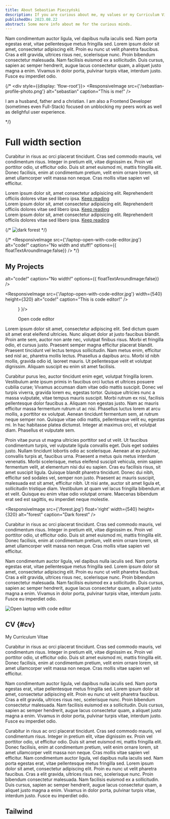 ---
title: About Sebastian Pieczyński
description: If you are curious about me, my values or my Curriculum Viate (CV) / portfolio read on.
publishedOn: 2023.08.22
abstract: Some more info about me for the curious minds.
---


<AboutMeToggleMessage/>

<CV/>


Nam condimentum auctor ligula, vel dapibus nulla iaculis sed. Nam porta egestas erat, vitae pellentesque metus fringilla sed. Lorem ipsum dolor sit amet, consectetur adipiscing elit. Proin eu nunc ut velit pharetra faucibus. Cras a elit gravida, ultrices risus nec, scelerisque nunc. Proin bibendum consectetur malesuada. Nam facilisis euismod ex a sollicitudin. Duis cursus, sapien ac semper hendrerit, augue lacus consectetur quam, a aliquet justo magna a enim. Vivamus in dolor porta, pulvinar turpis vitae, interdum justo. Fusce eu imperdiet odio.

{/* <div style={{display: 'flow-root'}}>
<ResponsiveImage
  src={'/sebastian-profile-photo.png'}
  alt="sebastian"
  caption="This is me!"
/>

I am a husband, father and a christian. I am also a Frontend Developer (sometimes even Full-Stack) focused on unblocking my peers work as well as delighful user experience.

</div> */}

# Full width section

Curabitur in risus ac orci placerat tincidunt. Cras sed commodo mauris, vel condimentum risus. Integer in pretium elit, vitae dignissim ex. Proin vel porttitor odio, ut efficitur odio. Duis sit amet euismod mi, mattis fringilla elit. Donec facilisis, enim at condimentum pretium, velit enim ornare lorem, sit amet ullamcorper velit massa non neque. Cras mollis vitae sapien vel efficitur.

<FullWidthSplitSection>
	<div>
			Lorem ipsum dolor sit, amet consectetur adipisicing elit.
			Reprehenderit officiis dolores vitae sed libero ipsa.
		<a href="#" className="button">
			Keep reading
		</a>
	</div>
  <div>
			Lorem ipsum dolor sit, amet consectetur adipisicing elit.
			Reprehenderit officiis dolores vitae sed libero ipsa.
		<a href="#" className="button">
			Keep reading
		</a>
	</div>
</FullWidthSplitSection>

<FullWidthSplitSection>
  <img src="/forest.jpg" alt="" />
	<div>
			Lorem ipsum dolor sit, amet consectetur adipisicing elit.
			Reprehenderit officiis dolores vitae sed libero ipsa.
		<a href="#" className="button">
			Keep reading
		</a>
	</div>
</FullWidthSplitSection>

{/* <FullWidthSplitSection className="h-52">
  <img src="/forest.jpg" alt="dark forest" />
</FullWidthSplitSection> */}

{/* <FullWidthSplitSection className="h-52">
<ResponsiveImage
  src={'/laptop-open-with-code-editor.jpg'}
  alt="code!"
  caption="No width and stuff!"
  options={{ floatTextAroundImage:false}}
/>
</FullWidthSplitSection> */}


## My Projects

<div style={{display: 'flow-root'}}>
<ResponsiveImage
  src={'/laptop-open-with-code-editor.jpg'}


  alt="code!"
  caption="No width!"
  options={{  floatTextAroundImage:false}}
/>
</div>

<ResponsiveImage
  src={'/laptop-open-with-code-editor.jpg'}
  width={540}
  height={320}
  alt="code!"
  caption="This is code editor!"
/>

<div style={{maxWidth: 'max-content', paddingBottom: '0.5em', display: 'flow-root', gap: '0.5em', borderRadius: '4px 4px 0 0',}}>
<figure style={{float: 'left', paddingRight: '1rem', width:'fit-content'}}>
  <ResponsiveImage src="/laptop-open-with-code-editor.jpg" width={540} height={320} alt="open laptop with code"
  style={{
    objectFit:'cover',
    margin: 0,
    padding: 0,
    border: '2px solid var(--color-theme-black)',
    borderRadius: '4px 4px 0 0',

  }
  }/>
  <figcaption style={{
    backgroundColor: 'var(--color-theme-black)',
    padding: '0.2em',
    color: 'var(--color-gray-100)'
    }}>Open code editor</figcaption>
</figure>

<p>Lorem ipsum dolor sit amet, consectetur adipiscing elit. Sed dictum quam sit amet erat eleifend ultricies. Nunc aliquet dolor at justo faucibus blandit. Proin ante sem, auctor non ante nec, volutpat finibus risus. Morbi et fringilla odio, et cursus justo. Praesent semper magna efficitur placerat blandit. Praesent tincidunt vel lectus tempus sollicitudin. Nam metus enim, efficitur sed nisl ac, pharetra mollis lectus. Phasellus a dapibus arcu. Morbi id nibh mollis, gravida odio id, laoreet mauris. Ut pellentesque velit et volutpat dignissim. Aliquam suscipit eu enim sit amet facilisis.</p>
<p>Curabitur purus leo, auctor tincidunt enim eget, volutpat fringilla lorem. Vestibulum ante ipsum primis in faucibus orci luctus et ultrices posuere cubilia curae; Vivamus accumsan diam vitae odio mattis suscipit. Donec vel turpis viverra, gravida lorem eu, egestas tortor. Quisque ultricies nunc a massa vulputate, vitae tempus mauris suscipit. Morbi rutrum ex nisi, facilisis pellentesque dolor faucibus a. Aliquam non egestas justo. Nam ac mauris efficitur massa fermentum rutrum ut ac nisi. Phasellus luctus lorem at arcu mollis, a porttitor ex volutpat. Aenean tincidunt fermentum sem, at rutrum neque semper non. Quisque vitae odio mattis, pellentesque velit eu, egestas mi. In hac habitasse platea dictumst. Integer at maximus orci, et volutpat diam. Phasellus et vulputate sem.</p>
<p>Proin vitae purus ut magna ultricies porttitor sed ut velit. Ut faucibus condimentum turpis, vel vulputate ligula convallis eget. Duis eget sodales justo. Nullam tincidunt lobortis odio ac scelerisque. Aenean at ex pulvinar, convallis turpis at, faucibus urna. Praesent a metus quis metus interdum venenatis. Morbi scelerisque, metus eleifend suscipit vehicula, enim sapien fermentum velit, at elementum nisi dui eu sapien. Cras eu facilisis risus, sit amet suscipit ligula. Quisque blandit pharetra tincidunt. Donec dui nibh, efficitur sed sodales vel, semper non justo. Praesent ac mauris suscipit, malesuada est sit amet, efficitur nibh. Ut nisi ante, auctor sit amet ligula et, sollicitudin tristique diam. Vestibulum at quam vel lacus fringilla bibendum at et velit. Quisque eu enim vitae odio volutpat ornare. Maecenas bibendum erat sed est sagittis, eu imperdiet neque molestie.</p>

<ResponsiveImage src={'/forest.jpg'} float='right' width={540} height={320} alt="forest" caption="Dark forest" />

<p>Curabitur in risus ac orci placerat tincidunt. Cras sed commodo mauris, vel condimentum risus. Integer in pretium elit, vitae dignissim ex. Proin vel porttitor odio, ut efficitur odio. Duis sit amet euismod mi, mattis fringilla elit. Donec facilisis, enim at condimentum pretium, velit enim ornare lorem, sit amet ullamcorper velit massa non neque. Cras mollis vitae sapien vel efficitur.</p>
<p>Nam condimentum auctor ligula, vel dapibus nulla iaculis sed. Nam porta egestas erat, vitae pellentesque metus fringilla sed. Lorem ipsum dolor sit amet, consectetur adipiscing elit. Proin eu nunc ut velit pharetra faucibus. Cras a elit gravida, ultrices risus nec, scelerisque nunc. Proin bibendum consectetur malesuada. Nam facilisis euismod ex a sollicitudin. Duis cursus, sapien ac semper hendrerit, augue lacus consectetur quam, a aliquet justo magna a enim. Vivamus in dolor porta, pulvinar turpis vitae, interdum justo. Fusce eu imperdiet odio.</p>
</div>


![Open laptop with code editor](/laptop-open-with-code-editor.jpg)


## CV {#cv}

My Curriculum Vitae


<p>Curabitur in risus ac orci placerat tincidunt. Cras sed commodo mauris, vel condimentum risus. Integer in pretium elit, vitae dignissim ex. Proin vel porttitor odio, ut efficitur odio. Duis sit amet euismod mi, mattis fringilla elit. Donec facilisis, enim at condimentum pretium, velit enim ornare lorem, sit amet ullamcorper velit massa non neque. Cras mollis vitae sapien vel efficitur.</p>
<p>Nam condimentum auctor ligula, vel dapibus nulla iaculis sed. Nam porta egestas erat, vitae pellentesque metus fringilla sed. Lorem ipsum dolor sit amet, consectetur adipiscing elit. Proin eu nunc ut velit pharetra faucibus. Cras a elit gravida, ultrices risus nec, scelerisque nunc. Proin bibendum consectetur malesuada. Nam facilisis euismod ex a sollicitudin. Duis cursus, sapien ac semper hendrerit, augue lacus consectetur quam, a aliquet justo magna a enim. Vivamus in dolor porta, pulvinar turpis vitae, interdum justo. Fusce eu imperdiet odio.</p>


Curabitur in risus ac orci placerat tincidunt. Cras sed commodo mauris, vel condimentum risus. Integer in pretium elit, vitae dignissim ex. Proin vel porttitor odio, ut efficitur odio. Duis sit amet euismod mi, mattis fringilla elit. Donec facilisis, enim at condimentum pretium, velit enim ornare lorem, sit amet ullamcorper velit massa non neque. Cras mollis vitae sapien vel efficitur.
Nam condimentum auctor ligula, vel dapibus nulla iaculis sed. Nam porta egestas erat, vitae pellentesque metus fringilla sed. Lorem ipsum dolor sit amet, consectetur adipiscing elit. Proin eu nunc ut velit pharetra faucibus. Cras a elit gravida, ultrices risus nec, scelerisque nunc. Proin bibendum consectetur malesuada. Nam facilisis euismod ex a sollicitudin. Duis cursus, sapien ac semper hendrerit, augue lacus consectetur quam, a aliquet justo magna a enim. Vivamus in dolor porta, pulvinar turpis vitae, interdum justo. Fusce eu imperdiet odio.

## Tailwind

<div className="bg-slate-400 w-10 h-10">

</div>
